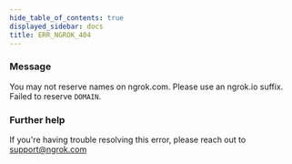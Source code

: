 ```yaml
---
hide_table_of_contents: true
displayed_sidebar: docs
title: ERR_NGROK_404
---
```


### Message

You may not reserve names on ngrok.com. Please use an ngrok.io suffix. Failed to reserve `DOMAIN`.

<ErrorDetails />

### Further help

If you're having trouble resolving this error, please reach out to [support@ngrok.com](mailto:support@ngrok.com?subject=Help%20with%20ERR_NGROK_404)
